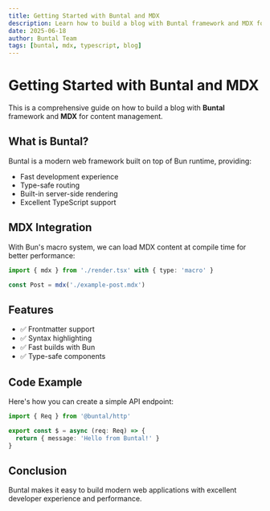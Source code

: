 ```yaml
---
title: Getting Started with Buntal and MDX
description: Learn how to build a blog with Buntal framework and MDX for content management.
date: 2025-06-18
author: Buntal Team
tags: [buntal, mdx, typescript, blog]
---
```


# Getting Started with Buntal and MDX

This is a comprehensive guide on how to build a blog with **Buntal** framework and **MDX** for content management.

## What is Buntal?

Buntal is a modern web framework built on top of Bun runtime, providing:

- Fast development experience
- Type-safe routing
- Built-in server-side rendering
- Excellent TypeScript support

## MDX Integration

With Bun's macro system, we can load MDX content at compile time for better performance:

```typescript
import { mdx } from './render.tsx' with { type: 'macro' }

const Post = mdx('./example-post.mdx')
```

## Features

- ✅ Frontmatter support
- ✅ Syntax highlighting
- ✅ Fast builds with Bun
- ✅ Type-safe components

## Code Example

Here's how you can create a simple API endpoint:

```typescript
import { Req } from '@buntal/http'

export const $ = async (req: Req) => {
  return { message: 'Hello from Buntal!' }
}
```

## Conclusion

Buntal makes it easy to build modern web applications with excellent developer experience and performance.
